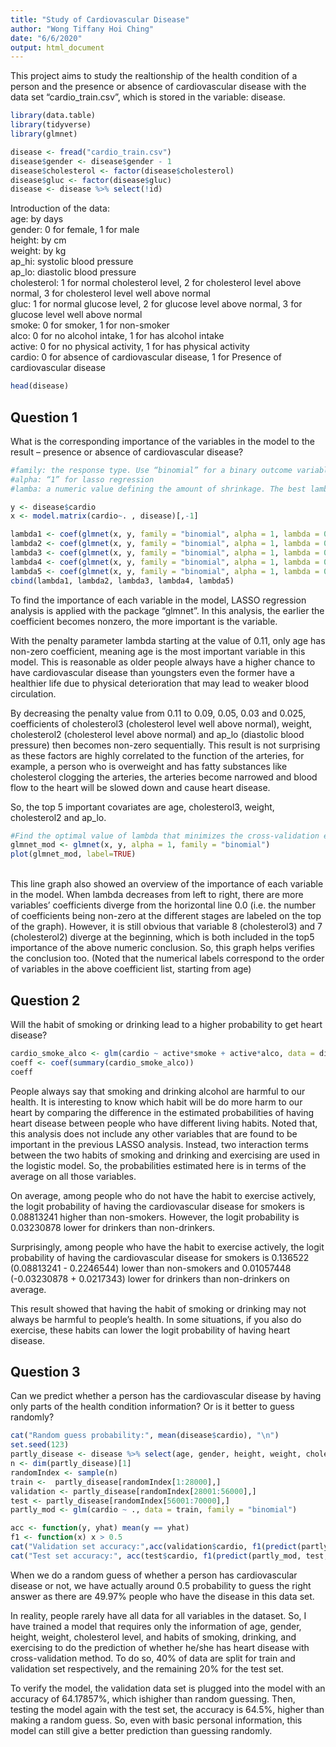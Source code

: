 ```yaml
---
title: "Study of Cardiovascular Disease"
author: "Wong Tiffany Hoi Ching"
date: "6/6/2020"
output: html_document
---
```

This project aims to study the realtionship of the health condition of a person and the presence or absence of cardiovascular disease with the data set "cardio_train.csv", which is stored in the variable: disease.
```r
library(data.table)
library(tidyverse)
library(glmnet)
```

```r
disease <- fread("cardio_train.csv")
disease$gender <- disease$gender - 1
disease$cholesterol <- factor(disease$cholesterol)
disease$gluc <- factor(disease$gluc)
disease <- disease %>% select(!id)
```

Introduction of the data: \
age: by days \
gender: 0 for female, 1 for male \
height: by cm \
weight: by kg \
ap_hi: systolic blood pressure \
ap_lo: diastolic blood pressure \
cholesterol: 1 for normal cholesterol level, 2 for cholesterol level above normal, 3 for cholesterol level well above normal \
gluc: 1 for normal glucose level, 2 for glucose level above normal, 3 for glucose level well above normal \
smoke: 0 for smoker, 1 for non-smoker \
alco: 0 for no alcohol intake, 1 for has alcohol intake \
active: 0 for no physical activity, 1 for has physical activity \
cardio: 0 for absence of cardiovascular disease, 1 for Presence of cardiovascular disease 
```r
head(disease)
```


## Question 1
What is the corresponding importance of the variables in the model to the result -- presence or absence of cardiovascular disease?
```r
#family: the response type. Use “binomial” for a binary outcome variable
#alpha: “1” for lasso regression
#lamba: a numeric value defining the amount of shrinkage. The best lambda for your data, can be defined as the lambda that minimize the cross-validation prediction error rate.

y <- disease$cardio
x <- model.matrix(cardio~. , disease)[,-1]

lambda1 <- coef(glmnet(x, y, family = "binomial", alpha = 1, lambda = 0.11))
lambda2 <- coef(glmnet(x, y, family = "binomial", alpha = 1, lambda = 0.09))
lambda3 <- coef(glmnet(x, y, family = "binomial", alpha = 1, lambda = 0.05))
lambda4 <- coef(glmnet(x, y, family = "binomial", alpha = 1, lambda = 0.03))
lambda5 <- coef(glmnet(x, y, family = "binomial", alpha = 1, lambda = 0.025))
cbind(lambda1, lambda2, lambda3, lambda4, lambda5)
```
To find the importance of each variable in the model, LASSO regression analysis is applied with the package “glmnet”. In this analysis, the earlier the coefficient becomes nonzero, the more important is the variable.

With the penalty parameter lambda starting at the value of 0.11, only age has non-zero coefficient, meaning age is the most important variable in this model. This is reasonable as older people always have a higher chance to have cardiovascular disease than youngsters even the former have a healthier life due to physical deterioration that may lead to weaker blood circulation.

By decreasing the penalty value from 0.11 to 0.09, 0.05, 0.03 and 0.025, coefficients of cholesterol3 (cholesterol level well above normal), weight, cholesterol2 (cholesterol level above normal) and ap_lo (diastolic blood pressure) then becomes non-zero sequentially. This result is not surprising as these factors are highly correlated to the function of the arteries, for example, a person who is overweight and has fatty substances like cholesterol clogging the arteries, the arteries become narrowed and blood flow to the heart will be slowed down and cause heart disease.

So, the top 5 important covariates are age, cholesterol3, weight, cholesterol2 and ap_lo.

```r
#Find the optimal value of lambda that minimizes the cross-validation error
glmnet_mod <- glmnet(x, y, alpha = 1, family = "binomial")
plot(glmnet_mod, label=TRUE)
```
\
This line graph also showed an overview of the importance of each variable in the model. When lambda decreases from left to right, there are more variables' coefficients diverge from the horizontal line 0.0 (i.e. the number of coefficients being non-zero at the different stages are labeled on the top of the graph). However, it is still obvious that variable 8 (cholesterol3) and 7 (cholesterol2) diverge at the beginning, which is both included in the top5 importance of the above numeric conclusion. So, this graph helps verifies the conclusion too. (Noted that the numerical labels correspond to the order of variables in the above coefficient list, starting from age)


## Question 2 
Will the habit of smoking or drinking lead to a higher probability to get heart disease?
```r
cardio_smoke_alco <- glm(cardio ~ active*smoke + active*alco, data = disease, family = "binomial")
coeff <- coef(summary(cardio_smoke_alco))
coeff
```
People always say that smoking and drinking alcohol are harmful to our health. It is interesting to know which habit will be do more harm to our heart by comparing the difference in the estimated probabilities of having heart disease between people who have different living habits. Noted that, this analysis does not include any other variables that are found to be important in the previous LASSO analysis. Instead, two interaction terms between the two habits of smoking and drinking and exercising are used in the logistic model. So, the probabilities estimated here is in terms of the average on all those variables.

On average, among people who do not have the habit to exercise actively, the logit probability of having the cardiovascular disease for smokers is 0.08813241 higher than non-smokers. However, the logit probability is 0.03230878 lower for drinkers than non-drinkers.

Surprisingly, among people who have the habit to exercise actively, the logit probability of having the cardiovascular disease for smokers is 0.136522 (0.08813241 - 0.2246544) lower than non-smokers and 0.01057448 (-0.03230878 + 0.0217343) lower for drinkers than non-drinkers on average.

This result showed that having the habit of smoking or drinking may not always be harmful to people's health. In some situations, if you also do exercise, these habits can lower the logit probability of having heart disease.


## Question 3
Can we predict whether a person has the cardiovascular disease by having only parts of the health condition information? Or is it better to guess randomly?
```r
cat("Random guess probability:", mean(disease$cardio), "\n")
set.seed(123)
partly_disease <- disease %>% select(age, gender, height, weight, cholesterol, smoke, alco, active, cardio)
n <- dim(partly_disease)[1]
randomIndex <- sample(n)
train <-  partly_disease[randomIndex[1:28000],]
validation <- partly_disease[randomIndex[28001:56000],]
test <- partly_disease[randomIndex[56001:70000],]
partly_mod <- glm(cardio ~ ., data = train, family = "binomial")

acc <- function(y, yhat) mean(y == yhat)
f1 <- function(x) x > 0.5
cat("Validation set accuracy:",acc(validation$cardio, f1(predict(partly_mod, validation, type = "response"))), "\n")
cat("Test set accuracy:", acc(test$cardio, f1(predict(partly_mod, test, type = "response"))))
```
When we do a random guess of whether a person has cardiovascular disease or not, we have actually around 0.5 probability to guess the right answer as there are 49.97% people who have the disease in this data set. 

In reality, people rarely have all data for all variables in the dataset. So, I have trained a model that requires only the information of age, gender, height, weight, cholesterol level, and habits of smoking, drinking, and exercising to do the prediction of whether he/she has heart disease with cross-validation method. To do so, 40% of data are split for train and validation set respectively, and the remaining 20% for the test set. 

To verify the model, the validation data set is plugged into the model with an accuracy of 64.17857%, which ishigher than random guessing. Then, testing the model again with the test set, the accuracy is 64.5%, higher than making a random guess. So, even with basic personal information, this model can still give a better prediction than guessing randomly.



